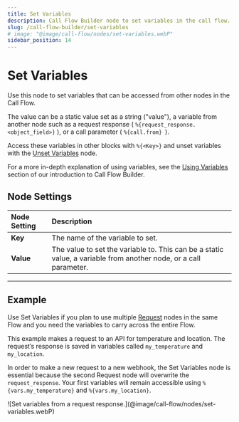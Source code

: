 ---
title: Set Variables
description: Call Flow Builder node to set variables in the call flow.
slug: /call-flow-builder/set-variables
# image: "@image/call-flow/nodes/set-variables.webP"
sidebar_position: 14
---

# Set Variables

Use this node to set variables that can be accessed from other nodes in the Call Flow.

The value can be a static value set as a string ("value"), 
a variable from another node such as a request response ( `%{request_response.<object_field>}` ), 
or a call parameter ( `%{call.from} `).

Access these variables in other blocks with `%{<Key>}` and unset variables with the [Unset Variables](../unset_variables/index.mdx) node.

For a more in-depth explanation of using variables, see the
[Using Variables](/call-flow-builder/variables)
section of our introduction to Call Flow Builder.


## **Node Settings**

| Node Setting | Description                                                                                                      |
|:-------------|:-----------------------------------------------------------------------------------------------------------------|
| **Key**      | The name of the variable to set.                                                                                 |
| **Value**    | The value to set the variable to. This can be a static value, a variable from another node, or a call parameter. |

---

## **Example**

Use Set Variables if you plan to use multiple 
[Request](../request/index.mdx) 
nodes in the same Flow and you need the variables to carry across the entire Flow.

This example makes a request to an API for temperature and location.
The request’s response is saved in variables called `my_temperature` and `my_location`.

In order to make a new request to a new webhook, the Set Variables node is essential because
the second Request node will overwrite the `request_response`.
Your first variables will remain accessible using `%{vars.my_temperature}` and `%{vars.my_location}`.

<Frame caption="Set variables from a request response." ogImage>
![Set variables from a request response.](@image/call-flow/nodes/set-variables.webP)
</Frame>

